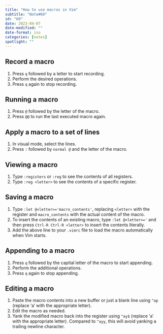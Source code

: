 ```yaml
---
title: "How to use macros in Vim"
subtitle: "Note#60"
id: "60"
date: 2023-04-07
date-modified: ""
date-format: iso
categories: [notes]
spotlight: ""
---
```

## Record a macro

1. Press `q` followed by a letter to start recording.
2. Perform the desired operations.
3. Press `q` again to stop recording.

## Running a macro

1. Press `@` followed by the letter of the macro.
2. Press `@@` to run the last executed macro again.

## Apply a macro to a set of lines

1. In visual mode, select the lines.
2. Press `:` followed by `normal @` and the letter of the macro.

## Viewing a macro

1. Type `:registers` or `:reg` to see the contents of all registers.
2. Type `:reg <letter>` to see the contents of a specific register.

## Saving a macro

1. Type `:let @<letter>='macro_contents'`, replacing `<letter>` with the register and `macro_contents` with the actual content of the macro.
2. To insert the contents of an existing macro, type `:let @<letter>='` and then press `Ctrl-R Ctrl-R <letter>` to insert the contents literally.
3. Add the above line to your `.vimrc` file to load the macro automatically when Vim starts.

## Appending to a macro

1. Press `q` followed by the capital letter of the macro to start appending.
2. Perform the additional operations.
3. Press `q` again to stop appending.

## Editing a macro

1. Paste the macro contents into a new buffer or just a blank line using `"ap` (replace 'a' with the appropriate letter).
2. Edit the macro as needed.
3. Yank the modified macro back into the register using `"ay$` (replace 'a' with the appropriate letter). Compared to `"ayy`, this will avoid yanking a trailing newline character.
